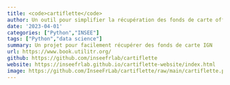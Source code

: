 ```yaml
---
title: <code>cartiflette</code>
author: Un outil pour simplifier la récupération des fonds de carte officiels
date: '2023-04-01'
categories: ["Python","INSEE"]
tags: ["Python","data science"]
summary: Un projet pour facilement récupérer des fonds de carte IGN
url: https://www.book.utilitr.org/
github: https://github.com/inseefrlab/cartiflette
website: https://inseefrlab.github.io/cartiflette-website/index.html
image: https://github.com/InseeFrLab/cartiflette/raw/main/cartiflette.png
---
```

